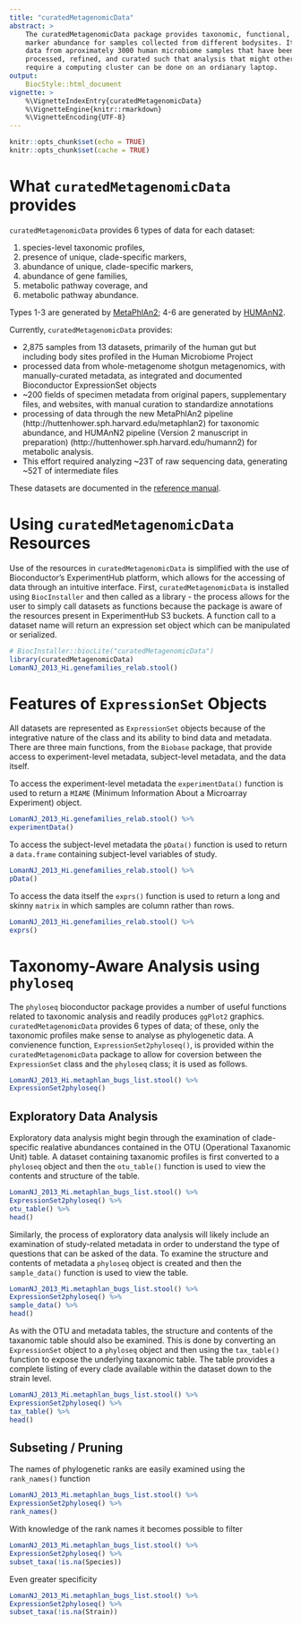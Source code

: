 ```yaml
---
title: "curatedMetagenomicData"
abstract: >
    The curatedMetagenomicData package provides taxonomic, functional, and gene
    marker abundance for samples collected from different bodysites. It provides
    data from aproximately 3000 human microbiome samples that have been highly
    processed, refined, and curated such that analysis that might otherwise
    require a computing cluster can be done on an ordianary laptop.
output:
    BiocStyle::html_document
vignette: >
    %\VignetteIndexEntry{curatedMetagenomicData}
    %\VignetteEngine{knitr::rmarkdown}
    %\VignetteEncoding{UTF-8}
---
```


```r
knitr::opts_chunk$set(echo = TRUE)
knitr::opts_chunk$set(cache = TRUE)
```

# What `curatedMetagenomicData` provides

`curatedMetagenomicData` provides 6 types of data for each dataset:

1. species-level taxonomic profiles,
2. presence of unique, clade-specific markers,
3. abundance of unique, clade-specific markers,
4. abundance of gene families,
5. metabolic pathway coverage, and 
6. metabolic pathway abundance. 

Types 1-3 are generated by 
[MetaPhlAn2](http://huttenhower.sph.harvard.edu/metaphlan2); 4-6 are generated 
by [HUMAnN2](http://huttenhower.sph.harvard.edu/humann2).

Currently, `curatedMetagenomicData` provides:

* 2,875 samples from 13 datasets, primarily of the human gut but including body 
sites profiled in the Human Microbiome Project
* processed data from whole-metagenome shotgun metagenomics, with 
manually-curated metadata, as integrated and documented Bioconductor 
ExpressionSet objects
* ~200 fields of specimen metadata from original papers, supplementary files, 
and websites, with manual curation to standardize annotations
* processing of data through the new MetaPhlAn2 pipeline 
(http://huttenhower.sph.harvard.edu/metaphlan2) for taxonomic abundance, and 
HUMAnN2 pipeline (Version 2 manuscript in preparation) 
(http://huttenhower.sph.harvard.edu/humann2) for metabolic analysis.
* This effort required analyzing ~23T of raw sequencing data, generating ~52T of
intermediate files

These datasets are documented in the [reference manual]().

# Using `curatedMetagenomicData` Resources

Use of the resources in `curatedMetagenomicData` is simplified with the use of
Bioconductor's ExperimentHub platform, which allows for the accessing of data
through an intuitive interface. First, `curatedMetagenomicData` is installed
using `BiocInstaller` and then called as a library - the process allows for the
user to simply call datasets as functions because the package is aware of the
resources present in ExperimentHub S3 buckets. A function call to a dataset name
will return an expression set object which can be manipulated or serialized.

```r
# BiocInstaller::biocLite("curatedMetagenomicData")
library(curatedMetagenomicData)
LomanNJ_2013_Hi.genefamilies_relab.stool()
```

# Features of `ExpressionSet` Objects

All datasets are represented as `ExpressionSet` objects because of the
integrative nature of the class and its ability to bind data and metadata. There
are three main functions, from the `Biobase` package, that provide access to
experiment-level metadata, subject-level metadata, and the data itself.

To access the experiment-level metadata the `experimentData()` function is used
to return a `MIAME` (Minimum Information About a Microarray Experiment) object.

```r
LomanNJ_2013_Hi.genefamilies_relab.stool() %>%
experimentData()
```

To access the subject-level metadata the `pData()` function is used to return a
`data.frame` containing subject-level variables of study.

```r
LomanNJ_2013_Hi.genefamilies_relab.stool() %>%
pData()
```

To access the data itself the `exprs()` function is used to return a long and
skinny `matrix` in which samples are column rather than rows.

```r
LomanNJ_2013_Hi.genefamilies_relab.stool() %>%
exprs()
```

# Taxonomy-Aware Analysis using `phyloseq`

The `phyloseq` bioconductor package provides a number of useful functions
related to taxonomic analysis and readily produces `ggPlot2` graphics.
`curatedMetagenomicData` provides 6 types of data; of these, only the taxonomic
profiles make sense to analyse as phylogenetic data. A convienence function,
`ExpressionSet2phyloseq()`, is provided within the `curatedMetagenomicData`
package to allow for coversion between the `ExpressionSet` class and the
`phyloseq` class; it is used as follows.

```r
LomanNJ_2013_Hi.metaphlan_bugs_list.stool() %>%
ExpressionSet2phyloseq()
```

## Exploratory Data Analysis

Exploratory data analysis might begin through the examination of clade-specific
realative abundances contained in the OTU (Operational Taxanomic Unit) table. A
dataset containing taxanomic profiles is first converted to a `phyloseq` object
and then the `otu_table()` function is used to view the contents and structure
of the table.

```r
LomanNJ_2013_Mi.metaphlan_bugs_list.stool() %>%
ExpressionSet2phyloseq() %>% 
otu_table() %>% 
head()
```

Similarly, the process of exploratory data analysis will likely include an
examination of study-related metadata in order to understand the type of
questions that can be asked of the data. To examine the structure and contents
of metadata a `phyloseq` object is created and then the `sample_data()` function
is used to view the table.

```r
LomanNJ_2013_Mi.metaphlan_bugs_list.stool() %>%
ExpressionSet2phyloseq() %>% 
sample_data() %>% 
head()
```

As with the OTU and metadata tables, the structure and contents of the taxanomic
table should also be examined. This is done by converting an `ExpressionSet`
object to a `phyloseq` object and then using the `tax_table()` function to
expose the underlying taxanomic table. The table provides a complete listing of
every clade available within the dataset down to the strain level.

```r
LomanNJ_2013_Mi.metaphlan_bugs_list.stool() %>%
ExpressionSet2phyloseq() %>%
tax_table() %>%
head()
```

## Subseting / Pruning

The names of phylogenetic ranks are easily examined using the `rank_names()`
function

```r
LomanNJ_2013_Mi.metaphlan_bugs_list.stool() %>%
ExpressionSet2phyloseq() %>%
rank_names()
```

With knowledge of the rank names it becomes possible to filter 

```r
LomanNJ_2013_Mi.metaphlan_bugs_list.stool() %>%
ExpressionSet2phyloseq() %>%
subset_taxa(!is.na(Species))
```

Even greater specificity

```r
LomanNJ_2013_Mi.metaphlan_bugs_list.stool() %>%
ExpressionSet2phyloseq() %>%
subset_taxa(!is.na(Strain))
```

<!-- ## Advanced Pruning -->

<!-- ## Taxonomy Heatmap -->

<!-- ## Taxonomy Histogram -->

<!-- ## Alpha Diversity Estimation -->

<!-- ## Alpha Diversity Estimate Comparison -->

<!-- ## Beta Diversity / Dissimilarity Clustering -->

<!-- ## Beta Diversity / Dissimilarity Analysis -->
